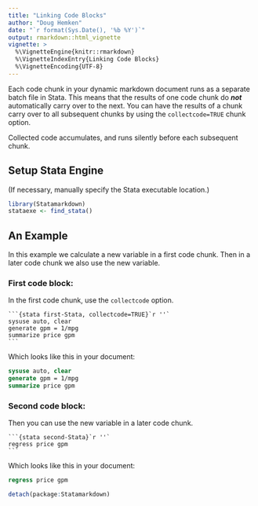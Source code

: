```yaml
---
title: "Linking Code Blocks"
author: "Doug Hemken"
date: "`r format(Sys.Date(), '%b %Y')`"
output: rmarkdown::html_vignette
vignette: >
  %\VignetteEngine{knitr::rmarkdown}
  %\VignetteIndexEntry{Linking Code Blocks}
  %\VignetteEncoding{UTF-8}
---
```


Each code chunk in your dynamic markdown document runs
as a separate batch file in Stata.  This means that
the results of one code chunk do ***not*** automatically
carry over to the next.  You can have the results of
a chunk carry over to all subsequent chunks by using
the `collectcode=TRUE` chunk option.

Collected code accumulates, and runs silently before each
subsequent chunk.

## Setup Stata Engine
(If necessary, manually specify the Stata executable location.)
```r
library(Statamarkdown)
stataexe <- find_stata()
```

## An Example
In this example we calculate a new variable in a first
code chunk.  Then in a later code chunk we also use 
the new variable.

### First code block:
In the first code chunk, use the `collectcode` option.

    ```{stata first-Stata, collectcode=TRUE}`r ''`
    sysuse auto, clear
    generate gpm = 1/mpg
    summarize price gpm
    ```

Which looks like this in your document:
```stata
sysuse auto, clear
generate gpm = 1/mpg
summarize price gpm
```

### Second code block:
Then you can use the new variable in a later code chunk.

    ```{stata second-Stata}`r ''`
    regress price gpm
    ```
    
Which looks like this in your document:
```stata
regress price gpm
```


```r
detach(package:Statamarkdown)
```
